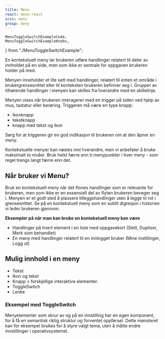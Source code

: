 ```yaml
---
title: Menu
react: menu-react
scss: menu
group: meny
---
```


    MenuToggleSwitchExampleCode,
    MenuToggleSwitchExampleKnobs,
} from "./MenuToggleSwitchExample";

<Ingress>
    En kontekstuell meny lar brukeren utføre handlinger relatert til deler av
    innholdet på en side, men som ikke er sentrale for oppgaven brukeren holder
    på med.
</Ingress>

<ComponentExample
    component={MenuExample}
    codeExample={MenuExampleCode}
    knobs={MenuExampleKnobs}
/>

Menyen inneholder et lite sett med handlinger, relatert til enten et område i bruker&shy;grensesnittet eller til konteksten brukeren befinner seg i. Grupper av tilhørende handlinger i menyen kan skilles fra hverandre med en skille&shy;linje.

Menyen vises når brukeren interagerer med en trigger på siden ved hjelp av mus, tastatur eller berøring. Triggeren må være en type knapp:

-   ikonknapp
-   tekstknapp
-   knapp med tekst og ikon

Sørg for at triggeren gir en god indikasjon til brukeren om at den åpner en meny.

Kontekstuelle menyer kan nøstes inni hverandre, men vi anbefaler å bruke maksimalt to nivåer. Bruk helst færre enn ti menypunkter i hver meny - som regel trengs langt færre enn det.

## Når bruker vi Menu?

Bruk en kontekstuell meny når det finnes handlinger som er relevante for brukeren, men som ikke er en essensiell del av flyten brukeren beveger seg i. Menyen er et godt sted å plassere tilleggs&shy;handlinger uten å legge til rot i grense&shy;snittet. Se på en kontekstuell meny som en subtil digresjon i historien vi leder brukeren gjennom.

**Eksempler på når man kan bruke en kontekstuell meny kan være**

-   Handlinger på hvert element i en liste med oppgave&shy;kort (Slett, Dupliser, Merk som behandlet)
-   En meny med handlinger relatert til en innlogget bruker (Mine instillinger, Logg ut)

## Mulig innhold i en meny

-   Tekst
-   Ikon og tekst
-   Knapp > forskjellige interaktive elementer.
-   ToggleSwitch
-   Lenke

### Eksempel med ToggleSwitch

Menyelementer som skrur av og på en innstilling har en egen komponent, for å få en semantisk riktig struktur og forventet oppførsel. Dette mønsteret kan for eksempel brukes for å styre valgt tema, uten å måtte endre innstillinger i operativsystemet.

<ComponentExample
    component={MenuToggleSwitchExample}
    codeExample={MenuToggleSwitchExampleCode}
    knobs={MenuToggleSwitchExampleKnobs}
/>
